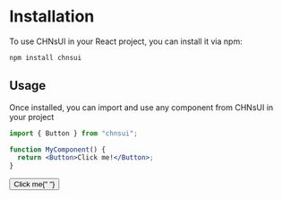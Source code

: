 # Installation

To use CHNsUI in your React project, you can install it via npm:

```bash filename="shell" {3} copy
npm install chnsui
```

## Usage

Once installed, you can import and use any component from CHNsUI in your project

```jsx filename="MyComponent.tsx" copy
import { Button } from "chnsui";

function MyComponent() {
  return <Button>Click me!</Button>;
}
```


<MyButton />
<Button color='red' size='sm'>
  Click me{" "}
</Button>

